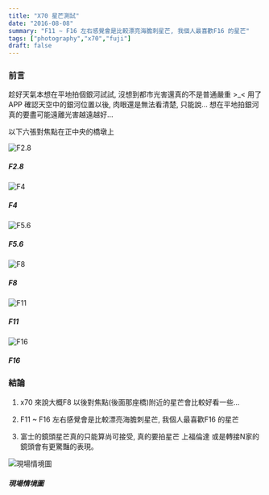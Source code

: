 ```yaml
---
title: "X70 星芒測試"
date: "2016-08-08"
summary: "F11 ~ F16 左右感覺會是比較漂亮海膽刺星芒, 我個人最喜歡F16 的星芒"
tags: ["photography","x70","fuji"]
draft: false
---
```

### 前言

趁好天氣本想在平地拍個銀河試試, 沒想到都市光害還真的不是普通嚴重 >_<
用了APP 確認天空中的銀河位置以後, 肉眼還是無法看清楚, 只能說… 想在平地拍銀河真的要盡可能遠離光害越遠越好…

以下六張對焦點在正中央的橋墩上

![F2.8](/static/images/blog/x70/1_HldUJWS3nm3D86sSPvf8IA.jpeg)
##### F2.8

![F4](/static/images/blog/x70/1_mr2LFbiEFPFwoTHup0t6KQ.jpeg)
##### F4

![F5.6](/static/images/blog/x70/1_XUojU7grHuo1U8AofckABQ.jpeg)
##### F5.6

![F8](/static/images/blog/x70/1_gtMkfT6CU3svmUpMi5W2aQ.jpeg)
##### F8

![F11](/static/images/blog/x70/1_b42u66vY7J9ArSUCMfLFyQ.jpeg)
##### F11

![F16](/static/images/blog/x70/1_WB_Qsoun1gmghM5ixzdH5g.jpeg)
##### F16

### 結論

1. x70 來說大概F8 以後對焦點(後面那座橋)附近的星芒會比較好看一些…

1. F11 ~ F16 左右感覺會是比較漂亮海膽刺星芒, 我個人最喜歡F16 的星芒

1. 富士的鏡頭星芒真的只能算尚可接受, 真的要拍星芒 上福倫達 或是轉接N家的鏡頭會有更驚豔的表現。

![現場情境圖](/static/images/blog/x70/1_3rrej4ueiF6mGJbPlFAbng.jpeg)
##### 現場情境圖
